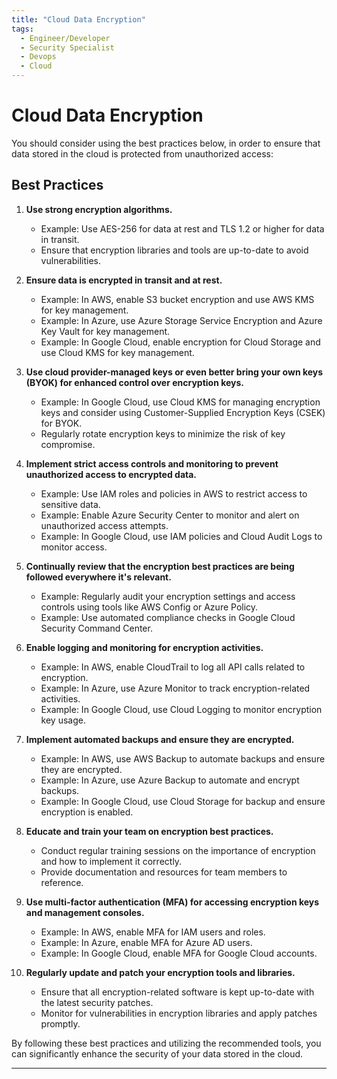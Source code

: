```yaml
---
title: "Cloud Data Encryption"
tags:
  - Engineer/Developer
  - Security Specialist
  - Devops
  - Cloud
---
```



<TagProvider>
<TagFilter />

# Cloud Data Encryption

<TagList tags={frontmatter.tags} />
<AttributionList contributors={frontmatter.contributors} />

You should consider using the best practices below, in order to ensure that data stored in the cloud
is protected from unauthorized access:

## Best Practices

1. **Use strong encryption algorithms.**
   - Example: Use AES-256 for data at rest and TLS 1.2 or higher for data in transit.
   - Ensure that encryption libraries and tools are up-to-date to avoid vulnerabilities.

2. **Ensure data is encrypted in transit and at rest.**
   - Example: In AWS, enable S3 bucket encryption and use AWS KMS for key management.
   - Example: In Azure, use Azure Storage Service Encryption and Azure Key Vault for key management.
   - Example: In Google Cloud, enable encryption for Cloud Storage and use Cloud KMS for key management.

3. **Use cloud provider-managed keys or even better bring your own keys (BYOK) for enhanced control over encryption
keys.**
   - Example: In Google Cloud, use Cloud KMS for managing encryption keys and consider using Customer-Supplied
   Encryption Keys (CSEK) for BYOK.
   - Regularly rotate encryption keys to minimize the risk of key compromise.

4. **Implement strict access controls and monitoring to prevent unauthorized access to encrypted data.**
   - Example: Use IAM roles and policies in AWS to restrict access to sensitive data.
   - Example: Enable Azure Security Center to monitor and alert on unauthorized access attempts.
   - Example: In Google Cloud, use IAM policies and Cloud Audit Logs to monitor access.

5. **Continually review that the encryption best practices are being followed everywhere it's relevant.**
   - Example: Regularly audit your encryption settings and access controls using tools like AWS Config or Azure Policy.
   - Example: Use automated compliance checks in Google Cloud Security Command Center.

6. **Enable logging and monitoring for encryption activities.**
   - Example: In AWS, enable CloudTrail to log all API calls related to encryption.
   - Example: In Azure, use Azure Monitor to track encryption-related activities.
   - Example: In Google Cloud, use Cloud Logging to monitor encryption key usage.

7. **Implement automated backups and ensure they are encrypted.**
   - Example: In AWS, use AWS Backup to automate backups and ensure they are encrypted.
   - Example: In Azure, use Azure Backup to automate and encrypt backups.
   - Example: In Google Cloud, use Cloud Storage for backup and ensure encryption is enabled.

8. **Educate and train your team on encryption best practices.**
   - Conduct regular training sessions on the importance of encryption and how to implement it correctly.
   - Provide documentation and resources for team members to reference.

9. **Use multi-factor authentication (MFA) for accessing encryption keys and management consoles.**
   - Example: In AWS, enable MFA for IAM users and roles.
   - Example: In Azure, enable MFA for Azure AD users.
   - Example: In Google Cloud, enable MFA for Google Cloud accounts.

10. **Regularly update and patch your encryption tools and libraries.**
    - Ensure that all encryption-related software is kept up-to-date with the latest security patches.
    - Monitor for vulnerabilities in encryption libraries and apply patches promptly.

By following these best practices and utilizing the recommended tools, you can significantly enhance the security of
your data stored in the cloud.

---

</TagProvider>
<ContributeFooter />
